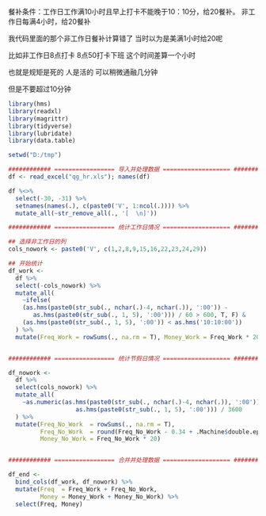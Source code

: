 餐补条件：工作日工作满10小时且早上打卡不能晚于10：10分，给20餐补。  非工作日每满4小时，给20餐补

我代码里面的那个非工作日餐补计算错了  当时以为是美满1小时给20呢

比如非工作日8点打卡  8点50打卡下班  这个时间差算一个小时

也就是规矩是死的  人是活的  可以稍微通融几分钟

但是不要超过10分钟

```r
library(hms)
library(readxl)
library(magrittr)
library(tidyverse)
library(lubridate)
library(data.table)

setwd("D:/tmp")

############ ================= 导入并处理数据 =================== #############
df <- read_excel("qg_hr.xls"); names(df)

df %<>% 
  select(-30, -31) %>% 
  setnames(names(.), c(paste0('V', 1:ncol(.)))) %>%
  mutate_all(~str_remove_all(., '[  \n]'))

############ ================= 统计工作日情况 =================== #############

## 选择非工作日的列
cols_nowork <- paste0('V', c(1,2,8,9,15,16,22,23,24,29))

## 开始统计
df_work <- 
  df %>%
  select(-cols_nowork) %>%
  mutate_all(
    ~ifelse(
    (as.hms(paste0(str_sub(., nchar(.)-4, nchar(.)), ':00')) -
       as.hms(paste0(str_sub(., 1, 5), ':00'))) / 60 > 600, T, F) & 
    (as.hms(paste0(str_sub(., 1, 5), ':00')) < as.hms('10:10:00'))
  ) %>% 
  mutate(Freq_Work = rowSums(., na.rm = T), Money_Work = Freq_Work * 20)


############ ================= 统计节假日情况 =================== #############

df_nowork <-
  df %>%
  select(cols_nowork) %>%
  mutate_all(
    ~as.numeric(as.hms(paste0(str_sub(., nchar(.)-4, nchar(.)), ':00')) -
                   as.hms(paste0(str_sub(., 1, 5), ':00'))) / 3600
  ) %>% 
  mutate(Freq_No_Work  = rowSums(., na.rm = T),
         Freq_No_Work  = round(Freq_No_Work - 0.34 + .Machine$double.eps*1.1),
         Money_No_Work = Freq_No_Work * 20)


############ ================= 合并并处理数据 =================== #############

df_end <- 
  bind_cols(df_work, df_nowork) %>%
  mutate(Freq  = Freq_Work + Freq_No_Work,
         Money = Money_Work + Money_No_Work) %>%
  select(Freq, Money)
```

